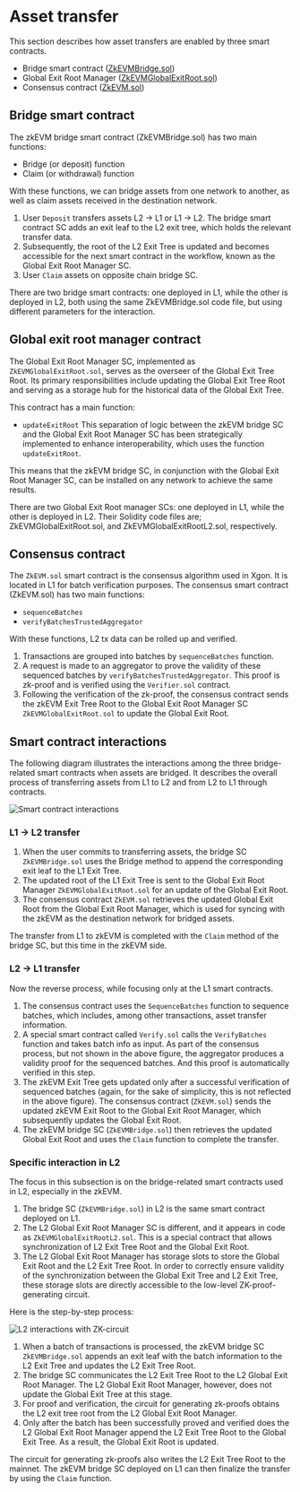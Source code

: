 # Asset transfer
This section describes how asset transfers are enabled by three smart contracts.
- Bridge smart contract ([ZkEVMBridge.sol](https://github.com/okx/Xgon-contracts/blob/release/v0.1.0/contracts/PolygonZkEVMBridge.sol "ZkEVMBridge.sol"))
- Global Exit Root Manager ([ZkEVMGlobalExitRoot.sol](https://github.com/okx/Xgon-contracts/blob/release/v0.1.0/contracts/PolygonZkEVMGlobalExitRoot.sol "ZkEVMGlobalExitRoot.sol"))
- Consensus contract ([ZkEVM.sol](https://github.com/okx/Xgon-contracts/blob/release/v0.1.0/contracts/PolygonZkEVM.sol "ZkEVM.sol"))

## Bridge smart contract
The zkEVM bridge smart contract (ZkEVMBridge.sol) has two main functions:
- Bridge (or deposit) function
- Claim (or withdrawal) function

With these functions, we can bridge assets from one network to another, as well as claim assets received in the destination network.
1. User `Deposit` transfers assets L2 -> L1 or  L1 -> L2. The bridge smart contract SC adds an exit leaf to the L2 exit tree, which holds the relevant transfer data. 
2. Subsequently, the root of the L2 Exit Tree is updated and becomes accessible for the next smart contract in the workflow, known as the Global Exit Root Manager SC.
3. User `Claim` assets on opposite chain bridge SC.

<Tip title="Note">There are two bridge smart contracts: ‌one deployed in L1, while the other is deployed in L2, both using the same ZkEVMBridge.sol code file, but using different parameters for the interaction.</Tip>

## Global exit root manager contract
The Global Exit Root Manager SC, implemented as `ZkEVMGlobalExitRoot.sol`, serves as the overseer of the Global Exit Tree Root. Its primary responsibilities include updating the Global Exit Tree Root and serving as a storage hub for the historical data of the Global Exit Tree. 

This contract has a main function:
- `updateExitRoot`
This separation of logic between the zkEVM bridge SC and the Global Exit Root Manager SC has been strategically implemented to enhance interoperability, which uses the function `updateExitRoot`.

This means that the zkEVM bridge SC, in conjunction with the Global Exit Root Manager SC, can be installed on any network to achieve the same results.

<Tip title="Note">There are two Global Exit Root manager SCs: one deployed in L1, while the other is deployed in L2. Their Solidity code files are; ZkEVMGlobalExitRoot.sol, and ZkEVMGlobalExitRootL2.sol, respectively.</Tip>

## Consensus contract
The `ZkEVM.sol` smart contract is the consensus algorithm used in Xgon. It is located in L1 for batch verification purposes.
The consensus smart contract (ZkEVM.sol) has two main functions:
- `sequenceBatches`
- `verifyBatchesTrustedAggregator`

With these functions, L2 tx data can be rolled up and verified. 
1. Transactions are grouped into batches by `sequenceBatches` function.
2. A request is made to an aggregator to prove the validity of these sequenced batches by `verifyBatchesTrustedAggregator`. This proof is zk-proof and is verified using the `Verifier.sol` contract.
3. Following the verification of the zk-proof, the consensus contract sends the zkEVM Exit Tree Root to the Global Exit Root Manager SC `ZkEVMGlobalExitRoot.sol` to update the Global Exit Root.

## Smart contract interactions
The following diagram illustrates the interactions among the three bridge-related smart contracts when assets are bridged. It describes the overall process of transferring assets from L1 to L2 and from L2 to L1 through contracts.

![Smart contract interactions](./img/smart-contract-interactions.png)

### L1 → L2 transfer
1. When the user commits to transferring assets, the bridge SC `ZkEVMBridge.sol` uses the Bridge method to append the corresponding exit leaf to the L1 Exit Tree.
2. The updated root of the L1 Exit Tree is sent to the Global Exit Root Manager `ZkEVMGlobalExitRoot.sol` for an update of the Global Exit Root.
3. The consensus contract `ZkEVM.sol` retrieves the updated Global Exit Root from the Global Exit Root Manager, which is used for syncing with the zkEVM as the destination network for bridged assets.

The transfer from L1 to zkEVM is completed with the `Claim` method of the bridge SC, but this time in the zkEVM side.

### L2 → L1 transfer
Now the reverse process, while focusing only at the L1 smart contracts.
1. The consensus contract uses the `SequenceBatches` function to sequence batches, which includes, among other transactions, asset transfer information.
2. A special smart contract called `Verify.sol` calls the `VerifyBatches` function and takes batch info as input. As part of the consensus process, but not shown in the above figure, the aggregator produces a validity proof for the sequenced batches. And this proof is automatically verified in this step.
3. The zkEVM Exit Tree gets updated only after a successful verification of sequenced batches (again, for the sake of simplicity, this is not reflected in the above figure). The consensus contract (`ZkEVM.sol`) sends the updated zkEVM Exit Root to the Global Exit Root Manager, which subsequently updates the Global Exit Root.
4. The zkEVM bridge SC (`ZkEVMBridge.sol`) then retrieves the updated Global Exit Root and uses the `Claim` function to complete the transfer.

### Specific interaction in L2
The focus in this subsection is on the bridge-related smart contracts used in L2, especially in the zkEVM.
1. The bridge SC (`ZkEVMBridge.sol`) in L2 is the same smart contract deployed on L1. 
2. The L2 Global Exit Root Manager SC is different, and it appears in code as `ZkEVMGlobalExitRootL2.sol`. This is a special contract that allows synchronization of L2 Exit Tree Root and the Global Exit Root.
3. The L2 Global Exit Root Manager has storage slots to store the Global Exit Root and the L2 Exit Tree Root. In order to correctly ensure validity of the synchronization between the Global Exit Tree and L2 Exit Tree, these storage slots are directly accessible to the low-level ZK-proof-generating circuit.

Here is the step-by-step process:

![L2 interactions with ZK-circuit](./img/l2-interactions-with-zk-circuit.png)

1. When a batch of transactions is processed, the zkEVM bridge SC `ZkEVMBridge.sol` appends an exit leaf with the batch information to the L2 Exit Tree and updates the L2 Exit Tree Root.
2. The bridge SC communicates the L2 Exit Tree Root to the L2 Global Exit Root Manager. The L2 Global Exit Root Manager, however, does not update the Global Exit Tree at this stage.
3. For proof and verification, the circuit for generating zk-proofs obtains the L2 exit tree root from the L2 Global Exit Root Manager.
4. Only after the batch has been successfully proved and verified does the L2 Global Exit Root Manager append the L2 Exit Tree Root to the Global Exit Tree. As a result, the Global Exit Root is updated.

The circuit for generating zk-proofs also writes the L2 Exit Tree Root to the mainnet. The zkEVM bridge SC deployed on L1 can then finalize the transfer by using the `Claim` function.
